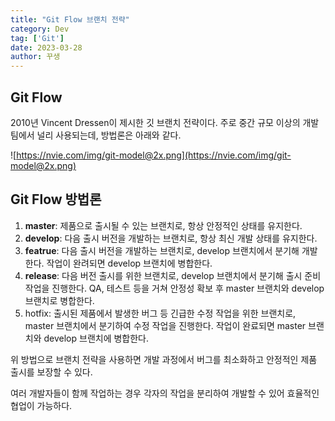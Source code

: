 ```yaml
---
title: "Git Flow 브랜치 전략"
category: Dev
tag: ['Git']
date: 2023-03-28
author: 꾸생
---
```


## Git Flow

2010년 Vincent Dressen이 제시한 깃 브랜치 전략이다. 주로 중간 규모 이상의 개발팀에서 널리 사용되는데, 방법론은 아래와 같다.

![https://nvie.com/img/git-model@2x.png](https://nvie.com/img/git-model@2x.png)

## Git Flow 방법론

1. **master**: 제품으로 출시될 수 있는 브랜치로, 항상 안정적인 상태를 유지한다.
2. **develop**: 다음 출시 버전을 개발하는 브랜치로, 항상 최신 개발 상태를 유지한다.
3. **featrue**: 다음 출시 버전을 개발하는 브랜치로, develop 브랜치에서 분기해 개발한다. 작업이 완려되면 develop 브랜치에 병합한다.
4. **release**: 다음 버전 출시를 위한 브랜치로, develop 브랜치에서 분기해 출시 준비 작업을 진행한다. QA, 테스트 등을 거쳐 안정성 확보 후 master 브랜치와 develop 브랜치로 병합한다.
5. hotfix: 출시된 제품에서 발생한 버그 등 긴급한 수정 작업을 위한 브랜치로, master 브랜치에서 분기하여 수정 작업을 진행한다. 작업이 완료되면 master 브랜치와 develop 브랜치에 병합한다.

위 방법으로 브랜치 전략을 사용하면 개발 과정에서 버그를 최소화하고 안정적인 제품 출시를 보장할 수 있다.

여러 개발자들이 함께 작업하는 경우 각자의 작업을 분리하여 개발할 수 있어 효율적인 협업이 가능하다.
